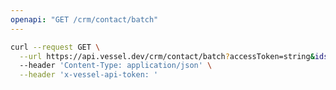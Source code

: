 ```yaml
---
openapi: "GET /crm/contact/batch"
---
```


<RequestExample>

```bash Request
curl --request GET \
  --url https://api.vessel.dev/crm/contact/batch?accessToken=string&ids=eb84649fd7a5145b93c349bde55dd88d,b3b04a80af4190796185c527e7b9933c \
  --header 'Content-Type: application/json' \
  --header 'x-vessel-api-token: '
```

</RequestExample>
